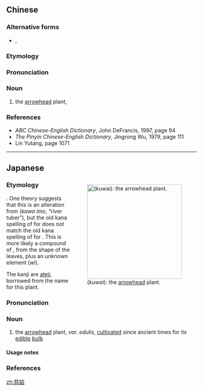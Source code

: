 {{also|慈菇}}
==Chinese==
{{zh-forms}}

===Alternative forms===
* {{zh-l|慈菇}}, {{zh-l|茨菰}}

===Etymology===
{{rfe|lang=zh}}

===Pronunciation===
{{zh-pron
|m=cígū
|c=ci4 gu1
|mn=chû-ko͘
|cat=n
}}

===Noun===
{{zh-noun}}

# {{lb|zh|botany}} the [[arrowhead]] plant, {{taxlink|Sagittaria sagittifolia|species|noshow=1}}

===References===
* ''ABC Chinese-English Dictionary'', John DeFrancis, 1997, page 94
* ''The Pinyin Chinese-English Dictionary'', Jingrong Wu, 1979, page 111
* Lin Yutang, page 1071

----

==Japanese==
<div style="float:right;">
{{wikipedia|lang=ja|クワイ}}
{{wikipedia|Sagittaria}}
[[File:Sagittaria_trifolia_var.edulis_leaves.JPG|thumb|250px|{{lang|ja|慈姑}} (''kuwai''): the [[arrowhead]] plant.]]
</div>
{{ja-kanjitab|yomi=irr|sort=くわい}}

===Etymology===
{{unk.|lang=ja|sort=くわい}}. One theory suggests that this is an alteration from {{ja-l|川}}{{ja-l|芋}} (''kawa imo'', “river tuber”), but the old kana spelling of {{m|ja|くわゐ|tr=kuwawi}} for {{lang|ja|慈姑}} does not match the old kana spelling of {{m|ja|かはうも|tr=kafaumo}} for {{ja-l|川}}{{ja-l|芋}}. This is more likely a compound of {{m|ja|鍬|tr=kuwa||plow}}, from the shape of the leaves, plus an unknown element {{lang|ja|ゐ}} (''wi'').

The kanji are [[ateji]], borrowed from the {{etyl|zh|ja|sort=くわい}} name for this plant.

===Pronunciation===
{{ja-pron|yomi=irr|くわい|acc=0|acc_ref=NHK,DJR}}

===Noun===
{{ja-noun|くわい|クワイ|hhira=くわゐ}}

# {{lb|ja|botany|sort=くわい}} the [[arrowhead]] plant, {{taxlink|Sagittaria trifolia|species|noshow=1}} ''var. edulis'', [[cultivate]]d since ancient times for its [[edible]] [[bulb]]

====Usage notes====
{{U:ja:biology|クワイ}}

===References===
<references/>

[[zh:慈姑]]